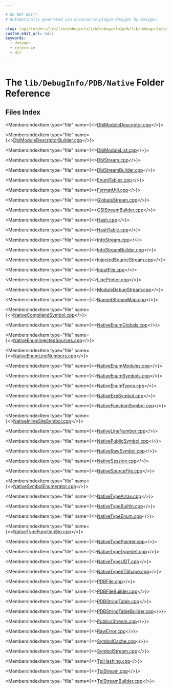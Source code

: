 ```yaml
---

# DO NOT EDIT!
# Automatically generated via docusaurus-plugin-doxygen by Doxygen.

slug: /api/folders/lib/lib/debuginfo/lib/debuginfo/pdb/lib/debuginfo/pdb/native
custom_edit_url: null
keywords:
  - doxygen
  - reference
  - dir

---
```





# The `lib/DebugInfo/PDB/Native` Folder Reference

<DoxygenPage pluginConfig={pluginConfig}>



## Files Index

<MembersIndex>

<MembersIndexItem
  type="file"
  name={<><a href="/docs/api/files/lib/lib/debuginfo/lib/debuginfo/pdb/lib/debuginfo/pdb/native/dbimoduledescriptor-cpp">DbiModuleDescriptor.cpp</a></>}>
</MembersIndexItem>

<MembersIndexItem
  type="file"
  name={<><a href="/docs/api/files/lib/lib/debuginfo/lib/debuginfo/pdb/lib/debuginfo/pdb/native/dbimoduledescriptorbuilder-cpp">DbiModuleDescriptorBuilder.cpp</a></>}>
</MembersIndexItem>

<MembersIndexItem
  type="file"
  name={<><a href="/docs/api/files/lib/lib/debuginfo/lib/debuginfo/pdb/lib/debuginfo/pdb/native/dbimodulelist-cpp">DbiModuleList.cpp</a></>}>
</MembersIndexItem>

<MembersIndexItem
  type="file"
  name={<><a href="/docs/api/files/lib/lib/debuginfo/lib/debuginfo/pdb/lib/debuginfo/pdb/native/dbistream-cpp">DbiStream.cpp</a></>}>
</MembersIndexItem>

<MembersIndexItem
  type="file"
  name={<><a href="/docs/api/files/lib/lib/debuginfo/lib/debuginfo/pdb/lib/debuginfo/pdb/native/dbistreambuilder-cpp">DbiStreamBuilder.cpp</a></>}>
</MembersIndexItem>

<MembersIndexItem
  type="file"
  name={<><a href="/docs/api/files/lib/lib/debuginfo/lib/debuginfo/pdb/lib/debuginfo/pdb/native/enumtables-cpp">EnumTables.cpp</a></>}>
</MembersIndexItem>

<MembersIndexItem
  type="file"
  name={<><a href="/docs/api/files/lib/lib/debuginfo/lib/debuginfo/pdb/lib/debuginfo/pdb/native/formatutil-cpp">FormatUtil.cpp</a></>}>
</MembersIndexItem>

<MembersIndexItem
  type="file"
  name={<><a href="/docs/api/files/lib/lib/debuginfo/lib/debuginfo/pdb/lib/debuginfo/pdb/native/globalsstream-cpp">GlobalsStream.cpp</a></>}>
</MembersIndexItem>

<MembersIndexItem
  type="file"
  name={<><a href="/docs/api/files/lib/lib/debuginfo/lib/debuginfo/pdb/lib/debuginfo/pdb/native/gsistreambuilder-cpp">GSIStreamBuilder.cpp</a></>}>
</MembersIndexItem>

<MembersIndexItem
  type="file"
  name={<><a href="/docs/api/files/lib/lib/debuginfo/lib/debuginfo/pdb/lib/debuginfo/pdb/native/hash-cpp">Hash.cpp</a></>}>
</MembersIndexItem>

<MembersIndexItem
  type="file"
  name={<><a href="/docs/api/files/lib/lib/debuginfo/lib/debuginfo/pdb/lib/debuginfo/pdb/native/hashtable-cpp">HashTable.cpp</a></>}>
</MembersIndexItem>

<MembersIndexItem
  type="file"
  name={<><a href="/docs/api/files/lib/lib/debuginfo/lib/debuginfo/pdb/lib/debuginfo/pdb/native/infostream-cpp">InfoStream.cpp</a></>}>
</MembersIndexItem>

<MembersIndexItem
  type="file"
  name={<><a href="/docs/api/files/lib/lib/debuginfo/lib/debuginfo/pdb/lib/debuginfo/pdb/native/infostreambuilder-cpp">InfoStreamBuilder.cpp</a></>}>
</MembersIndexItem>

<MembersIndexItem
  type="file"
  name={<><a href="/docs/api/files/lib/lib/debuginfo/lib/debuginfo/pdb/lib/debuginfo/pdb/native/injectedsourcestream-cpp">InjectedSourceStream.cpp</a></>}>
</MembersIndexItem>

<MembersIndexItem
  type="file"
  name={<><a href="/docs/api/files/lib/lib/debuginfo/lib/debuginfo/pdb/lib/debuginfo/pdb/native/inputfile-cpp">InputFile.cpp</a></>}>
</MembersIndexItem>

<MembersIndexItem
  type="file"
  name={<><a href="/docs/api/files/lib/lib/debuginfo/lib/debuginfo/pdb/lib/debuginfo/pdb/native/lineprinter-cpp">LinePrinter.cpp</a></>}>
</MembersIndexItem>

<MembersIndexItem
  type="file"
  name={<><a href="/docs/api/files/lib/lib/debuginfo/lib/debuginfo/pdb/lib/debuginfo/pdb/native/moduledebugstream-cpp">ModuleDebugStream.cpp</a></>}>
</MembersIndexItem>

<MembersIndexItem
  type="file"
  name={<><a href="/docs/api/files/lib/lib/debuginfo/lib/debuginfo/pdb/lib/debuginfo/pdb/native/namedstreammap-cpp">NamedStreamMap.cpp</a></>}>
</MembersIndexItem>

<MembersIndexItem
  type="file"
  name={<><a href="/docs/api/files/lib/lib/debuginfo/lib/debuginfo/pdb/lib/debuginfo/pdb/native/nativecompilandsymbol-cpp">NativeCompilandSymbol.cpp</a></>}>
</MembersIndexItem>

<MembersIndexItem
  type="file"
  name={<><a href="/docs/api/files/lib/lib/debuginfo/lib/debuginfo/pdb/lib/debuginfo/pdb/native/nativeenumglobals-cpp">NativeEnumGlobals.cpp</a></>}>
</MembersIndexItem>

<MembersIndexItem
  type="file"
  name={<><a href="/docs/api/files/lib/lib/debuginfo/lib/debuginfo/pdb/lib/debuginfo/pdb/native/nativeenuminjectedsources-cpp">NativeEnumInjectedSources.cpp</a></>}>
</MembersIndexItem>

<MembersIndexItem
  type="file"
  name={<><a href="/docs/api/files/lib/lib/debuginfo/lib/debuginfo/pdb/lib/debuginfo/pdb/native/nativeenumlinenumbers-cpp">NativeEnumLineNumbers.cpp</a></>}>
</MembersIndexItem>

<MembersIndexItem
  type="file"
  name={<><a href="/docs/api/files/lib/lib/debuginfo/lib/debuginfo/pdb/lib/debuginfo/pdb/native/nativeenummodules-cpp">NativeEnumModules.cpp</a></>}>
</MembersIndexItem>

<MembersIndexItem
  type="file"
  name={<><a href="/docs/api/files/lib/lib/debuginfo/lib/debuginfo/pdb/lib/debuginfo/pdb/native/nativeenumsymbols-cpp">NativeEnumSymbols.cpp</a></>}>
</MembersIndexItem>

<MembersIndexItem
  type="file"
  name={<><a href="/docs/api/files/lib/lib/debuginfo/lib/debuginfo/pdb/lib/debuginfo/pdb/native/nativeenumtypes-cpp">NativeEnumTypes.cpp</a></>}>
</MembersIndexItem>

<MembersIndexItem
  type="file"
  name={<><a href="/docs/api/files/lib/lib/debuginfo/lib/debuginfo/pdb/lib/debuginfo/pdb/native/nativeexesymbol-cpp">NativeExeSymbol.cpp</a></>}>
</MembersIndexItem>

<MembersIndexItem
  type="file"
  name={<><a href="/docs/api/files/lib/lib/debuginfo/lib/debuginfo/pdb/lib/debuginfo/pdb/native/nativefunctionsymbol-cpp">NativeFunctionSymbol.cpp</a></>}>
</MembersIndexItem>

<MembersIndexItem
  type="file"
  name={<><a href="/docs/api/files/lib/lib/debuginfo/lib/debuginfo/pdb/lib/debuginfo/pdb/native/nativeinlinesitesymbol-cpp">NativeInlineSiteSymbol.cpp</a></>}>
</MembersIndexItem>

<MembersIndexItem
  type="file"
  name={<><a href="/docs/api/files/lib/lib/debuginfo/lib/debuginfo/pdb/lib/debuginfo/pdb/native/nativelinenumber-cpp">NativeLineNumber.cpp</a></>}>
</MembersIndexItem>

<MembersIndexItem
  type="file"
  name={<><a href="/docs/api/files/lib/lib/debuginfo/lib/debuginfo/pdb/lib/debuginfo/pdb/native/nativepublicsymbol-cpp">NativePublicSymbol.cpp</a></>}>
</MembersIndexItem>

<MembersIndexItem
  type="file"
  name={<><a href="/docs/api/files/lib/lib/debuginfo/lib/debuginfo/pdb/lib/debuginfo/pdb/native/nativerawsymbol-cpp">NativeRawSymbol.cpp</a></>}>
</MembersIndexItem>

<MembersIndexItem
  type="file"
  name={<><a href="/docs/api/files/lib/lib/debuginfo/lib/debuginfo/pdb/lib/debuginfo/pdb/native/nativesession-cpp">NativeSession.cpp</a></>}>
</MembersIndexItem>

<MembersIndexItem
  type="file"
  name={<><a href="/docs/api/files/lib/lib/debuginfo/lib/debuginfo/pdb/lib/debuginfo/pdb/native/nativesourcefile-cpp">NativeSourceFile.cpp</a></>}>
</MembersIndexItem>

<MembersIndexItem
  type="file"
  name={<><a href="/docs/api/files/lib/lib/debuginfo/lib/debuginfo/pdb/lib/debuginfo/pdb/native/nativesymbolenumerator-cpp">NativeSymbolEnumerator.cpp</a></>}>
</MembersIndexItem>

<MembersIndexItem
  type="file"
  name={<><a href="/docs/api/files/lib/lib/debuginfo/lib/debuginfo/pdb/lib/debuginfo/pdb/native/nativetypearray-cpp">NativeTypeArray.cpp</a></>}>
</MembersIndexItem>

<MembersIndexItem
  type="file"
  name={<><a href="/docs/api/files/lib/lib/debuginfo/lib/debuginfo/pdb/lib/debuginfo/pdb/native/nativetypebuiltin-cpp">NativeTypeBuiltin.cpp</a></>}>
</MembersIndexItem>

<MembersIndexItem
  type="file"
  name={<><a href="/docs/api/files/lib/lib/debuginfo/lib/debuginfo/pdb/lib/debuginfo/pdb/native/nativetypeenum-cpp">NativeTypeEnum.cpp</a></>}>
</MembersIndexItem>

<MembersIndexItem
  type="file"
  name={<><a href="/docs/api/files/lib/lib/debuginfo/lib/debuginfo/pdb/lib/debuginfo/pdb/native/nativetypefunctionsig-cpp">NativeTypeFunctionSig.cpp</a></>}>
</MembersIndexItem>

<MembersIndexItem
  type="file"
  name={<><a href="/docs/api/files/lib/lib/debuginfo/lib/debuginfo/pdb/lib/debuginfo/pdb/native/nativetypepointer-cpp">NativeTypePointer.cpp</a></>}>
</MembersIndexItem>

<MembersIndexItem
  type="file"
  name={<><a href="/docs/api/files/lib/lib/debuginfo/lib/debuginfo/pdb/lib/debuginfo/pdb/native/nativetypetypedef-cpp">NativeTypeTypedef.cpp</a></>}>
</MembersIndexItem>

<MembersIndexItem
  type="file"
  name={<><a href="/docs/api/files/lib/lib/debuginfo/lib/debuginfo/pdb/lib/debuginfo/pdb/native/nativetypeudt-cpp">NativeTypeUDT.cpp</a></>}>
</MembersIndexItem>

<MembersIndexItem
  type="file"
  name={<><a href="/docs/api/files/lib/lib/debuginfo/lib/debuginfo/pdb/lib/debuginfo/pdb/native/nativetypevtshape-cpp">NativeTypeVTShape.cpp</a></>}>
</MembersIndexItem>

<MembersIndexItem
  type="file"
  name={<><a href="/docs/api/files/lib/lib/debuginfo/lib/debuginfo/pdb/lib/debuginfo/pdb/native/pdbfile-cpp">PDBFile.cpp</a></>}>
</MembersIndexItem>

<MembersIndexItem
  type="file"
  name={<><a href="/docs/api/files/lib/lib/debuginfo/lib/debuginfo/pdb/lib/debuginfo/pdb/native/pdbfilebuilder-cpp">PDBFileBuilder.cpp</a></>}>
</MembersIndexItem>

<MembersIndexItem
  type="file"
  name={<><a href="/docs/api/files/lib/lib/debuginfo/lib/debuginfo/pdb/lib/debuginfo/pdb/native/pdbstringtable-cpp">PDBStringTable.cpp</a></>}>
</MembersIndexItem>

<MembersIndexItem
  type="file"
  name={<><a href="/docs/api/files/lib/lib/debuginfo/lib/debuginfo/pdb/lib/debuginfo/pdb/native/pdbstringtablebuilder-cpp">PDBStringTableBuilder.cpp</a></>}>
</MembersIndexItem>

<MembersIndexItem
  type="file"
  name={<><a href="/docs/api/files/lib/lib/debuginfo/lib/debuginfo/pdb/lib/debuginfo/pdb/native/publicsstream-cpp">PublicsStream.cpp</a></>}>
</MembersIndexItem>

<MembersIndexItem
  type="file"
  name={<><a href="/docs/api/files/lib/lib/debuginfo/lib/debuginfo/pdb/lib/debuginfo/pdb/native/rawerror-cpp">RawError.cpp</a></>}>
</MembersIndexItem>

<MembersIndexItem
  type="file"
  name={<><a href="/docs/api/files/lib/lib/debuginfo/lib/debuginfo/pdb/lib/debuginfo/pdb/native/symbolcache-cpp">SymbolCache.cpp</a></>}>
</MembersIndexItem>

<MembersIndexItem
  type="file"
  name={<><a href="/docs/api/files/lib/lib/debuginfo/lib/debuginfo/pdb/lib/debuginfo/pdb/native/symbolstream-cpp">SymbolStream.cpp</a></>}>
</MembersIndexItem>

<MembersIndexItem
  type="file"
  name={<><a href="/docs/api/files/lib/lib/debuginfo/lib/debuginfo/pdb/lib/debuginfo/pdb/native/tpihashing-cpp">TpiHashing.cpp</a></>}>
</MembersIndexItem>

<MembersIndexItem
  type="file"
  name={<><a href="/docs/api/files/lib/lib/debuginfo/lib/debuginfo/pdb/lib/debuginfo/pdb/native/tpistream-cpp">TpiStream.cpp</a></>}>
</MembersIndexItem>

<MembersIndexItem
  type="file"
  name={<><a href="/docs/api/files/lib/lib/debuginfo/lib/debuginfo/pdb/lib/debuginfo/pdb/native/tpistreambuilder-cpp">TpiStreamBuilder.cpp</a></>}>
</MembersIndexItem>

</MembersIndex>


</DoxygenPage>

